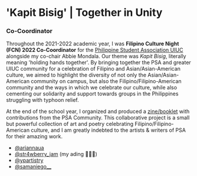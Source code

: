 # 'Kapit Bisig' | Together in Unity

### Co-Coordinator

Throughout the 2021-2022 academic year, I was **Filipino Culture Night (FCN) 2022 Co-Coordinator** for the [Philippine Student Association UIUC](https://psauiuc.org/) alongside my co-chair Abbie Mondala. Our theme was _Kapit Bisig_, literally meaning 'holding hands together'. By bringing together the PSA and greater UIUC community for a celebration of Filipino and Asian/Asian-American culture, we aimed to highlight the diversity of not only the Asian/Asian-American community on campus, but also the Filipino/Filipino-American community and the ways in which we celebrate our culture, while also cementing our solidarity and support towards groups in the Philippines struggling with typhoon relief.

At the end of the school year, I organized and produced a [zine/booklet](https://drive.google.com/file/d/1A1YwKbkzxPjnZ6AFhJskcXxnJhPhMT0z/view) with contributions from the PSA Community. This collaborative project is a small but powerful collection of art and poetry celebrating Filipino/Filipino-American culture, and I am greatly indebted to the artists & writers of PSA for their amazing work.

- [@ariannaua](https://instagram.com/ariannaua)
- [@str4wberry_jam](https://www.instagram.com/str4wberry_jam/) (my ading 🙌🏼💚)
- [@ypartistry](https://www.instagram.com/ypartistry/)
- [@samaniego__](https://www.instagram.com/samaniego__/)
